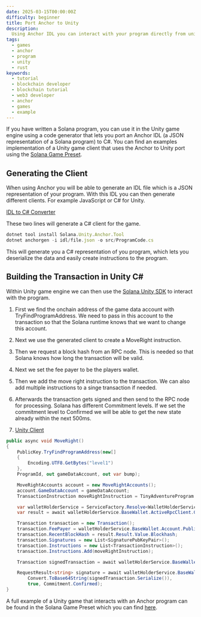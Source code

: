 ```yaml
---
date: 2025-03-15T00:00:00Z
difficulty: beginner
title: Port Anchor to Unity
description:
  Using Anchor IDL you can interact with your program directly from unity
tags:
  - games
  - anchor
  - program
  - unity
  - rust
keywords:
  - tutorial
  - blockchain developer
  - blockchain tutorial
  - web3 developer
  - anchor
  - games
  - example
---
```


If you have written a Solana program, you can use it in the Unity game engine
using a code generator that lets you port an Anchor IDL (a JSON representation
of a Solana program) to C#. You can find an examples implementation of a Unity
game client that uses the Anchor to Unity port using the
[Solana Game Preset](https://solana.com/developers/guides/games/game-examples?q=npx%20create-solana-game#using-create-solana-game).

## Generating the Client

When using Anchor you will be able to generate an IDL file which is a JSON
representation of your program. With this IDL you can then generate different
clients. For example JavaScript or C# for Unity.

[IDL to C# Converter](https://github.com/magicblock-labs/Solana.Unity.Anchor)

These two lines will generate a C# client for the game.

```js
dotnet tool install Solana.Unity.Anchor.Tool
dotnet anchorgen -i idl/file.json -o src/ProgramCode.cs
```

This will generate you a C# representation of you program, which lets you
deserialize the data and easily create instructions to the program.

## Building the Transaction in Unity C#

Within Unity game engine we can then use the
[Solana Unity SDK](https://github.com/magicblock-labs/Solana.Unity-SDK) to
interact with the program.

1. First we find the onchain address of the game data account with
   TryFindProgramAddress. We need to pass in this account to the transaction so
   that the Solana runtime knows that we want to change this account.
2. Next we use the generated client to create a MoveRight instruction.
3. Then we request a block hash from an RPC node. This is needed so that Solana
   knows how long the transaction will be valid.
4. Next we set the fee payer to be the players wallet.
5. Then we add the move right instruction to the transaction. We can also add
   multiple instructions to a singe transaction if needed.
6. Afterwards the transaction gets signed and then send to the RPC node for
   processing. Solana has different Commitment levels. If we set the commitment
   level to Confirmed we will be able to get the new state already within the
   next 500ms.

7. [Unity Client](https://github.com/solana-developers/solana-game-examples/tree/main/seven-seas/unity/Assets/SolPlay/Examples/TinyAdventure)

```c#
public async void MoveRight()
{
    PublicKey.TryFindProgramAddress(new[]
    {
        Encoding.UTF8.GetBytes("level1")
    },
    ProgramId, out gameDataAccount, out var bump);

    MoveRightAccounts account = new MoveRightAccounts();
    account.GameDataAccount = gameDataAccount;
    TransactionInstruction moveRightInstruction = TinyAdventureProgram.MoveRight(account, ProgramId);

    var walletHolderService = ServiceFactory.Resolve<WalletHolderService>();
    var result = await walletHolderService.BaseWallet.ActiveRpcClient.GetRecentBlockHashAsync(Commitment.Confirmed);

    Transaction transaction = new Transaction();
    transaction.FeePayer = walletHolderService.BaseWallet.Account.PublicKey;
    transaction.RecentBlockHash = result.Result.Value.Blockhash;
    transaction.Signatures = new List<SignaturePubKeyPair>();
    transaction.Instructions = new List<TransactionInstruction>();
    transaction.Instructions.Add(moveRightInstruction);

    Transaction signedTransaction = await walletHolderService.BaseWallet.SignTransaction(transaction);

    RequestResult<string> signature = await walletHolderService.BaseWallet.ActiveRpcClient.SendTransactionAsync(
        Convert.ToBase64String(signedTransaction.Serialize()),
        true, Commitment.Confirmed);
}
```

A full example of a Unity game that interacts with an Anchor program can be
found in the Solana Game Preset which you can find
[here](/developers/guides/games/game-examples).
